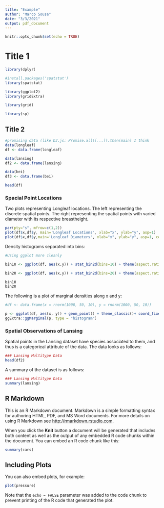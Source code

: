 ```yaml
---
title: "Example"
author: "Marco Sousa"
date: "3/3/2021"
output: pdf_document
---
```


```r
knitr::opts_chunk$set(echo = TRUE)
```

# Title 1

```r

library(dplyr)

#install.packages('spatstat')
library(spatstat)

library(ggplot2)
library(gridExtra)

library(grid)

library(sp)
```


## Title 2

```r

#promising data (like D3.js: Promise.all([...]).then(main) I think
data(longleaf)
df <- data.frame(longleaf)

data(lansing)
df2 <- data.frame(lansing)

data(bei)
df3 <- data.frame(bei)
```

```r
head(df)
```


### Spacial Point Locations

Two plots representing Longleaf locations. The left representing the discrete spatial points. The right representing the spatial points with varied diameter with its respective breastheight.

```r
par(pty="s", mfrow=c(1,2))
plot(df$x,df$y, main='Longleaf Locations', xlab="x", ylab="y", asp=1)
plot(df$x,df$y,main='Longleaf Diameters', xlab="x", ylab="y", asp=1, cex=(df$marks)/30 )

```

Density histograms separated into bins:
```r
#Using ggplot more cleanly

bin10 <- ggplot(df, aes(x,y)) + stat_bin2d(bins=10) + theme(aspect.ratio=1) + scale_fill_viridis_c(option = "magma") +theme(plot.margin = margin(0, 2.5, 0, 0, "cm"))

bin20 <- ggplot(df, aes(x,y)) + stat_bin2d(bins=20) + theme(aspect.ratio=1) + scale_fill_viridis_c(option = "magma")+theme(plot.margin = margin(0, 2.5, 0, 0, "cm"))

```

```r
bin10
bin20
```

The following is a plot of marginal densities along x and y:
```r
#df <- data.frame(x = rnorm(1000, 50, 10), y = rnorm(1000, 50, 10))

p <- ggplot(df, aes(x, y)) + geom_point() + theme_classic()+ coord_fixed() + ggtitle("Point Marginal Density Plot") + theme(plot.title = element_text(hjust = 0.5, size = 17))
ggExtra::ggMarginal(p, type = "histogram")


```


### Spatial Observations of Lansing

Spatial points in the Lansing dataset have species associated to them, and thus is a categorical attribute of the data. The data looks as follows:

```r
### Lansing Multitype Data
head(df2)

```

A summary of the dataset is as follows:

```r
### Lansing Multitype Data
summary(lansing)


```


## R Markdown

This is an R Markdown document. Markdown is a simple formatting syntax for authoring HTML, PDF, and MS Word documents. For more details on using R Markdown see <http://rmarkdown.rstudio.com>.

When you click the **Knit** button a document will be generated that includes both content as well as the output of any embedded R code chunks within the document. You can embed an R code chunk like this:

```r
summary(cars)
```

## Including Plots

You can also embed plots, for example:

```r
plot(pressure)
```

Note that the `echo = FALSE` parameter was added to the code chunk to prevent printing of the R code that generated the plot.
